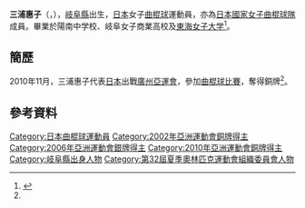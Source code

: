 {{Infobox sportsperson
| headercolor    = #E9967A
| name           = {{lang|ja|三浦 恵子}}<br/>{{lang|ja|みうら けいこ}}
| image          =
| imagesize      = 
| caption        =
| birthname      =
| fullname       =
| nickname       =
| nationality    = 
| residence      =
| birthdate      = {{birth_date_and_age|1975|3|16}}<ref name="廣州亞運">{{cite web|title=2010年廣州亞運會官方網站 曲棍球 - 三浦惠子 - 简历|url=http://www.gz2010.cn/info/CHN_CHN/ZB/ZBB101A_HO@@@@@@@@@@@@@@@CHN_number=230921.html|accessdate=2012-03-26|archive-date=2018-09-28|archive-url=https://web.archive.org/web/20180928232122/http://www.gz2010.cn/info/CHN_CHN/ZB/ZBB101A_HO@@@@@@@@@@@@@@@CHN_number=230921.html|dead-url=no}}{{zh-cn}}</ref>
| birthplace     = {{JPN}}[[岐阜縣|岐阜縣]]
| height         = {{height|m=1.68}}<ref name="廣州亞運"/>
| weight         = {{weight|kg=62}}<ref name="廣州亞運"/>
| website        = 
| country        = {{JPN}}
| sport          = 女子[[曲棍球|曲棍球]]
| collegeteam    =
| club           =
| team           =
| turnedpro      =
| coach          =
| retired        =
| coaching       =
| worlds         =
| regionals      =
| nationals      =
| olympics       =
| paralympics    =
| highestranking =
| pb             =
| medaltemplates = 
{{MedalCompetition | [[亞洲運動會|亞洲運動會]]}}
{{MedalBronze | [[2002年亞洲運動會|2002年 釜山]] | [[2002年亞洲運動會曲棍球比賽|女子隊際]] }}
{{MedalSilver | [[2006年亞洲運動會|2006年 多哈]] | [[2006年亞洲運動會曲棍球比賽|女子隊際]] }}{{MedalBronze | [[2010年亞洲運動會|2010年 廣州]] | [[2010年亞洲運動會曲棍球比賽|女子隊際]] }}
| show-medals    = yes
}}
'''三浦惠子'''（{{lang|en|'''MIURA Keiko'''}}，{{bd|1975年|3月16日}}），[[岐阜縣|岐阜縣]]出生，[[日本|日本]]女子[[曲棍球|曲棍球]]運動員，亦為[[日本國家女子曲棍球隊|日本國家女子曲棍球隊]]成員。畢業於陽南中学校、岐阜女子商業高校及[[東海女子大学|東海女子大学]]<ref>{{cite web|title=日本選手団名簿 -ホッケー 【女子】|url=http://www.joc.or.jp/int_games/asia/2010/pdf/member/06_hockey.pdf|publisher=2010 JAPANESE OLYMPIC COMMITTEE  第16回アジア競技大会|accessdate=2012-03-26|archive-date=2012-04-24|archive-url=https://web.archive.org/web/20120424231228/http://www2.joc.or.jp/int_games/asia/2010/pdf/member/06_hockey.pdf|dead-url=no}}{{ja}}</ref>。

==簡歷==
2010年11月，三浦惠子代表[[2010年亞洲運動會日本代表團|日本]]出戰[[廣州|廣州]][[2010年亞洲運動會|亞運會]]，參加[[2010年亞洲運動會曲棍球比賽|曲棍球比賽]]，奪得銅牌<ref name="廣州亞運"/>。

==參考資料==
{{reflist}}

{{DEFAULTSORT:MIURA Keiko}}
[[Category:日本曲棍球運動員|Category:日本曲棍球運動員]]
[[Category:2002年亞洲運動會銅牌得主|Category:2002年亞洲運動會銅牌得主]]
[[Category:2006年亞洲運動會銀牌得主|Category:2006年亞洲運動會銀牌得主]]
[[Category:2010年亞洲運動會銅牌得主|Category:2010年亞洲運動會銅牌得主]]
[[Category:岐阜縣出身人物|Category:岐阜縣出身人物]]
[[Category:第32屆夏季奧林匹克運動會組織委員會人物|Category:第32屆夏季奧林匹克運動會組織委員會人物]]